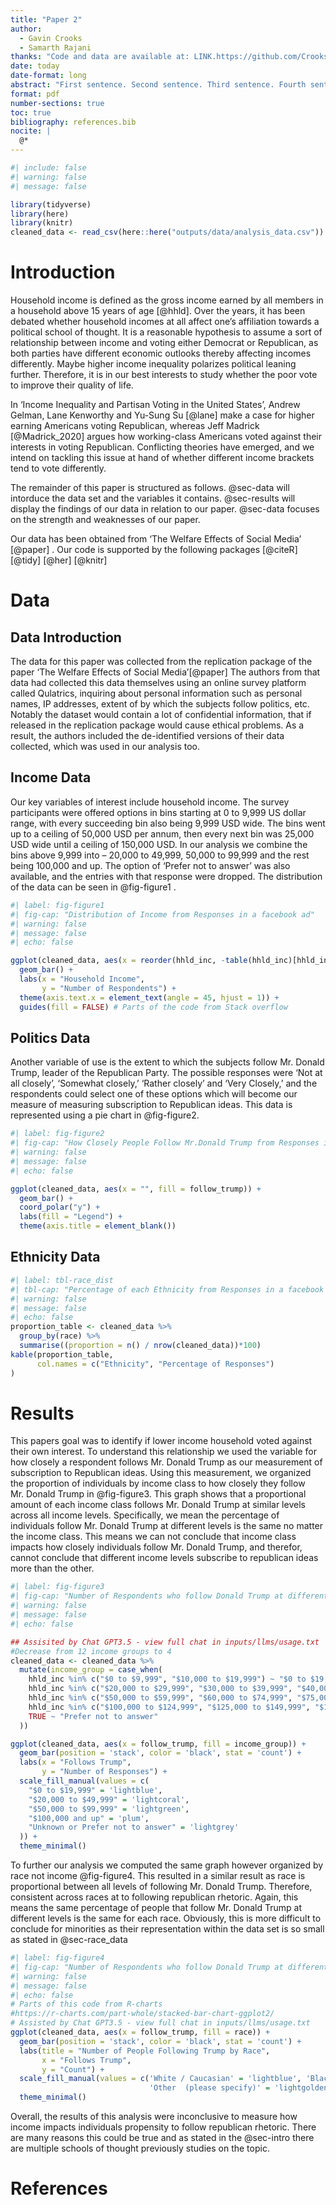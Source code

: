 ```yaml
---
title: "Paper 2"
author: 
  - Gavin Crooks
  - Samarth Rajani
thanks: "Code and data are available at: LINK.https://github.com/Crooksyyy/The-Effects-of-Social-Media , Original data available https://www.openicpsr.org/openicpsr/project/112081/version/V1/view"
date: today
date-format: long
abstract: "First sentence. Second sentence. Third sentence. Fourth sentence."
format: pdf
number-sections: true
toc: true
bibliography: references.bib 
nocite: |
  @*
---
```


```r
#| include: false
#| warning: false
#| message: false

library(tidyverse)
library(here)
library(knitr)
cleaned_data <- read_csv(here::here("outputs/data/analysis_data.csv"))

```


# Introduction {#sec-intro}
Household income is defined as the gross income earned by all members in a household above 15 years of age [@hhld]. Over the years, it has been debated whether household incomes at all affect one’s affiliation towards a political school of thought. It is a reasonable hypothesis to assume a sort of relationship between income and voting either Democrat or Republican, as both parties have different economic outlooks thereby affecting incomes differently. Maybe higher income inequality polarizes political leaning further. Therefore, it is in our best interests to study whether the poor vote to improve their quality of life. 

In ‘Income Inequality and Partisan Voting in the United States’, Andrew Gelman, Lane Kenworthy and Yu-Sung Su [@lane] make a case for higher earning Americans voting Republican, whereas Jeff Madrick [@Madrick_2020] argues how working-class Americans voted against their interests in voting Republican. Conflicting theories have emerged, and we intend on tackling this issue at hand of whether different income brackets tend to vote differently. 

The remainder of this paper is structured as follows. @sec-data will intorduce the data set and the variables it contains. @sec-results will display the findings of our data in relation to our paper.   @sec-data focuses on the strength and weaknesses of our paper.  


Our data has been obtained from ‘The Welfare Effects of Social Media’ [@paper] .
Our code is supported by the following packages [@citeR] [@tidy] [@her] [@knitr]


# Data {#sec-data}
## Data Introduction {#sec-dataintro}

The data for this paper was collected from the replication package of the paper ‘The Welfare Effects of Social Media’[@paper] The authors from that data had collected this data themselves using an online survey platform called Qulatrics, inquiring about personal information such as personal names, IP addresses, extent of by which the subjects follow politics, etc. Notably the dataset would contain a lot of confidential information, that if released in the replication package would cause ethical problems. As a result, the authors included the de-identified versions of their data collected, which was used in our analysis too.  

## Income Data {#sec-income_data}

Our key variables of interest include household income. The survey participants were offered options in bins starting at 0 to 9,999 US dollar range, with every succeeding bin also being 9,999 USD wide. The bins went up to a ceiling of 50,000 USD per annum, then every next bin was 25,000 USD wide until a ceiling of 150,000 USD. In our analysis we combine the bins above 9,999 into – 20,000 to 49,999, 50,000 to 99,999 and the rest being 100,000 and up. The option of ‘Prefer not to answer’ was also available, and the entries with that response were dropped. The distribution of the data can be seen in @fig-figure1 .

```r
#| label: fig-figure1
#| fig-cap: "Distribution of Income from Responses in a facebook ad"
#| warning: false
#| message: false
#| echo: false

ggplot(cleaned_data, aes(x = reorder(hhld_inc, -table(hhld_inc)[hhld_inc]), fill = hhld_inc)) +
  geom_bar() +
  labs(x = "Household Income",
       y = "Number of Respondents") +
  theme(axis.text.x = element_text(angle = 45, hjust = 1)) +
  guides(fill = FALSE) # Parts of the code from Stack overflow 

```

## Politics Data {#sec-pol_data}

Another variable of use is the extent to which the subjects follow Mr. Donald Trump, leader of the Republican Party. The possible responses were ‘Not at all closely', 'Somewhat closely,’ ‘Rather closely’ and ‘Very Closely,’ and the respondents could select one of these options which will become our measure of measuring subscription to Republican ideas. This data is represented using a pie chart in @fig-figure2. 

```r
#| label: fig-figure2
#| fig-cap: "How Closely People Follow Mr.Donald Trump from Responses in a facebook ad"
#| warning: false
#| message: false
#| echo: false

ggplot(cleaned_data, aes(x = "", fill = follow_trump)) +
  geom_bar() +
  coord_polar("y") +
  labs(fill = "Legend") +
  theme(axis.title = element_blank())


```

## Ethnicity Data {#sec-race_data}

```r
#| label: tbl-race_dist
#| tbl-cap: "Percentage of each Ethnicity from Responses in a facebook ad"
#| warning: false
#| message: false
#| echo: false
proportion_table <- cleaned_data %>%
  group_by(race) %>%
  summarise((proportion = n() / nrow(cleaned_data))*100) 
kable(proportion_table,
      col.names = c("Ethnicity", "Percentage of Responses")
)
```


# Results {#sec-results}

This papers goal was to identify if lower income household voted against their own interest. To understand this relationship we used the variable for how closely a respondent follows Mr. Donald Trump as our measurement of subscription to Republican ideas. Using this measurement, we organized the proportion of individuals by income class to how closely they follow Mr. Donald Trump in @fig-figure3. This graph shows that a proportional amount of each income class follows Mr. Donald Trump at similar levels across all income levels. Specifically, we mean the percentage of individuals  follow Mr. Donald Trump at different levels is the same no matter the income class. This means we can not conclude that income class impacts how closely individuals follow Mr. Donald Trump, and therefor, cannot conclude that different income levels subscribe to republican ideas more than the other. 

```r
#| label: fig-figure3
#| fig-cap: "Number of Respondents who follow Donald Trump at different levels by Household Income"
#| warning: false
#| message: false
#| echo: false

## Assisited by Chat GPT3.5 - view full chat in inputs/llms/usage.txt
#Decrease from 12 income groups to 4 
cleaned_data <- cleaned_data %>%
  mutate(income_group = case_when(
    hhld_inc %in% c("$0 to $9,999", "$10,000 to $19,999") ~ "$0 to $19,999",
    hhld_inc %in% c("$20,000 to $29,999", "$30,000 to $39,999", "$40,000 to $49,999") ~ "$20,000 to $49,999",
    hhld_inc %in% c("$50,000 to $59,999", "$60,000 to $74,999", "$75,000 to $99,999") ~ "$50,000 to $99,999",
    hhld_inc %in% c("$100,000 to $124,999", "$125,000 to $149,999", "$150,000 and up") ~ "$100,000 and up",
    TRUE ~ "Prefer not to answer"
  ))

ggplot(cleaned_data, aes(x = follow_trump, fill = income_group)) +
  geom_bar(position = 'stack', color = 'black', stat = 'count') +
  labs(x = "Follows Trump",
       y = "Number of Responses") +
  scale_fill_manual(values = c(
    "$0 to $19,999" = 'lightblue',
    "$20,000 to $49,999" = 'lightcoral',
    "$50,000 to $99,999" = 'lightgreen',
    "$100,000 and up" = 'plum',
    "Unknown or Prefer not to answer" = 'lightgrey'
  )) +
  theme_minimal()

```

To further our analysis we computed the same graph however organized by race not income @fig-figure4. This resulted in a similar result as race is proportional between all levels of following Mr. Donald Trump. Therefore, consistent across races at to following republican rhetoric. Again, this means the same percentage of people that follow Mr. Donald Trump at different levels is the same for each race. Obviously, this is more difficult to conclude for minorities as their representation within the data set is so small as stated in @sec-race_data 

```r
#| label: fig-figure4
#| fig-cap: "Number of Respondents who follow Donald Trump at different levels by Race"
#| warning: false
#| message: false
#| echo: false
# Parts of this code from R-charts
#https://r-charts.com/part-whole/stacked-bar-chart-ggplot2/
# Assisted by Chat GPT3.5 - view full chat in inputs/llms/usage.txt
ggplot(cleaned_data, aes(x = follow_trump, fill = race)) +
  geom_bar(position = 'stack', color = 'black', stat = 'count') +
  labs(title = "Number of People Following Trump by Race",
       x = "Follows Trump",
       y = "Count") +
  scale_fill_manual(values = c('White / Caucasian' = 'lightblue', 'Black or African American' = 'lightcoral', 'Asian or Pacific Islander' = 'lightgreen', 'Hispanic' = 'plum',
                               'Other  (please specify)' = 'lightgoldenrodyellow')) +
  theme_minimal()

```

Overall, the results of this analysis were inconclusive to measure how income impacts individuals propensity to follow republican rhetoric. There are many reasons this could be true and as stated in the @sec-intro there are multiple schools of thought previously studies on the topic. 


\newpage


# References


